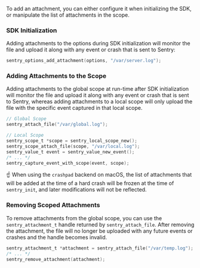 To add an attachment, you can either configure it when initializing the SDK, or manipulate the list of attachments in the scope.

### SDK Initialization

Adding attachments to the options during SDK initialization will monitor the file and upload it along with any event or crash that is sent to Sentry:

```c
sentry_options_add_attachment(options, "/var/server.log");
```

### Adding Attachments to the Scope

Adding attachments to the global scope at run-time after SDK initialization will monitor the file and upload it along with any event or crash that is sent to Sentry, whereas adding attachments to a local scope will only upload the file with the specific event captured in that local scope.

```c
// Global Scope
sentry_attach_file("/var/global.log");

// Local Scope
sentry_scope_t *scope = sentry_local_scope_new();
sentry_scope_attach_file(scope, "/var/local.log");
sentry_value_t event = sentry_value_new_event();
/* ... */
sentry_capture_event_with_scope(event, scope);
```

<Alert>☝ When using the `crashpad` backend on macOS, the list of attachments that will be added at the time of a hard crash will be frozen at the time of `sentry_init`, and later modifications will not be reflected.</Alert>

### Removing Scoped Attachments

To remove attachments from the global scope, you can use the `sentry_attachment_t` handle returned by `sentry_attach_file`. After removing the attachment, the file will no longer be uploaded with any future events or crashes and the handle becomes invalid.

```c
sentry_attachment_t *attachment = sentry_attach_file("/var/temp.log");
/* ... */
sentry_remove_attachment(attachment);
```
